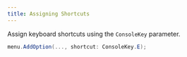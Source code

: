 ```yaml
---
title: Assigning Shortcuts
---
```


Assign keyboard shortcuts using the `ConsoleKey` parameter.

```csharp
menu.AddOption(..., shortcut: ConsoleKey.E);
```
